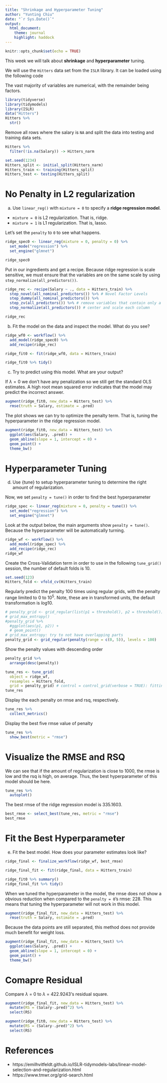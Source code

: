 ```yaml
---
title: "Shrinkage and Hyperparameter Tuning"
author: "Yunting Chiu"
date: "`r Sys.Date()`"
output:
  html_document: 
    theme: journal
    highlight: haddock
---
```

```r
knitr::opts_chunk$set(echo = TRUE)
```
This week we will talk about **shrinkage** and **hyperparameter** tuning.

We will use the `Hitters` data set from the `ISLR` library. It can be loaded using the following code

The vast majority of variables are numerical, with the remainder being factors.
```r
library(tidyverse)
library(tidymodels)
library(ISLR)
data("Hitters")
Hitters %>%
  str()
```

Remove all rows where the salary is `NA` and split the data into testing and training data sets.
```r
Hitters %>%
  filter(!is.na(Salary)) -> Hitters_narm

set.seed(1234)
Hitters_split <- initial_split(Hitters_narm)
Hitters_train <- training(Hitters_split)
Hitters_test <- testing(Hitters_split)
```

# No Penalty in L2 regularization

a. Use `linear_reg()` with  `mixture = 0` to specify a **ridge regression model**.

- `mixture = 0` is L2 regularization. That is, ridge.
- `mixture = 1` is L1 regularization. That is, lasso.

Let's set the `penalty` to `0` to see what happens.
```r
ridge_spec0 <- linear_reg(mixture = 0, penalty = 0) %>%
  set_mode("regression") %>%
  set_engine("glmnet")

ridge_spec0
```

Put in our ingredients and get a recipe. Because ridge regression is scale sensitive, we must ensure that the variables are on the same scale by using `step_normalize(all_predictors())`.
```r
ridge_rec <- recipe(Salary ~ ., data = Hitters_train) %>%
  step_novel(all_nominal_predictors()) %>% # Novel Factor Levels
  step_dummy(all_nominal_predictors()) %>%
  step_zv(all_predictors()) %>% # remove variables that contain only a single value
  step_normalize(all_predictors()) # center and scale each column

ridge_rec
```

b. Fit the model on the data and inspect the model. What do you see?
```r
ridge_wf0 <- workflow() %>%
  add_model(ridge_spec0) %>%
  add_recipe(ridge_rec)
```

```r
ridge_fit0 <- fit(ridge_wf0, data = Hitters_train)

ridge_fit0 %>% tidy()
```

c. Try to predict using this model. What are your output?

If $\lambda = 0$ we don't have any penalization so we still get the standard OLS estimates. A high root mean squared error indicates that the model may predict the incorrect answer.
```r
augment(ridge_fit0, new_data = Hitters_test) %>%
  rmse(truth = Salary, estimate = .pred)
```

The plot shows we can try to optimize the penalty term. That is, tuning the hyperparameter in the ridge regression model.
```r
augment(ridge_fit0, new_data = Hitters_test) %>%
  ggplot(aes(Salary, .pred)) +
  geom_abline(slope = 1, intercept = 0) +
  geom_point() +
  theme_bw()
```

# Hyperparameter Tuning

d. Use {tune} to setup hyperparameter tuning to determine the right amount of regularization.

Now, we set `penalty = tune()` in order to find the best hyperparameter
```r
ridge_spec <- linear_reg(mixture = 0, penalty = tune()) %>%
  set_mode("regression") %>%
  set_engine("glmnet")
```

Look at the output below, the main arguments show `penalty = tune()`. Because the hyperparameter will be automatically turning.
```r
ridge_wf <- workflow() %>%
  add_model(ridge_spec) %>%
  add_recipe(ridge_rec)
ridge_wf
```

Create the Cross-Validation term in order to use in the following `tune_grid()` session, the number of default folds is 10.
```r
set.seed(123)
Hitters_fold <- vfold_cv(Hitters_train)
```

Regularly predict the penalty 100 times using regular grids, with the penalty range limited to $0$ to $10^5$. Note, these are in transformed units, the default transformation is $log10$.
```r
# penalty_grid <- grid_regular(list(p1 = threshold(), p2 = threshold()), levels = 10, size = 100)
# grid_max_entropy()
#penalty_grid %>%
  #ggplot(aes(p1, p2)) +
  # geom_point()
# grid_max_entropy: try to not have overlapping parts
penalty_grid <- grid_regular(penalty(range = c(0, 5)), levels = 100)
```

Show the penalty values with descending order
```r
penalty_grid %>%
  arrange(desc(penalty))
```

```r
tune_res <- tune_grid(
  object = ridge_wf, 
  resamples = Hitters_fold,
  grid = penalty_grid) # control = control_grid(verbose = TRUE): fitting model one by one
tune_res
```


Display the each penalty on rmse and rsq, respectively.
```r
tune_res %>%
  collect_metrics()
```
Display the best five rmse value of penalty
```r
tune_res %>%
  show_best(metric = "rmse")
```
# Visualize the RMSE and RSQ

We can see that if the amount of regularization is close to 1000, the rmse is low and the rsq is high, on average. Thus, the best hyperparameter of this model should be here.
```r
tune_res %>%
  autoplot()
```

The best rmse of the ridge regression model is 335.1603.
```r
best_rmse <- select_best(tune_res, metric = "rmse")
best_rmse
```
# Fit the Best Hyperparameter

e. Fit the best model. How does your parameter estimates look like?
```r
ridge_final <- finalize_workflow(ridge_wf, best_rmse)
```

```r
ridge_final_fit <- fit(ridge_final, data = Hitters_train)

ridge_fit0 %>% summary()
ridge_final_fit %>% tidy()
```

When we tuned the hyperparameter in the model, the rmse does not show a obvious reduction when compared to the `penalty = 0`'s rmse: 228. This means that tuning the hyperparameter will not work in this model.
```r
augment(ridge_final_fit, new_data = Hitters_test) %>%
  rmse(truth = Salary, estimate = .pred)
```

Because the data points are still separated, this method does not provide much benefit for weight loss.
```r
augment(ridge_final_fit, new_data = Hitters_test) %>%
  ggplot(aes(Salary, .pred)) +
  geom_abline(slope = 1, intercept = 0) +
  geom_point() +
  theme_bw()
```

# Comapre Residual

Compare $\lambda$ = 0 to $\lambda$ = 422.9243's residual square. 
```r
augment(ridge_final_fit, new_data = Hitters_test) %>%
  mutate(RS = (Salary-.pred)^2) %>%
  select(RS) 

augment(ridge_fit0, new_data = Hitters_test) %>%
  mutate(RS = (Salary-.pred)^2) %>%
  select(RS) 
```

# References
- https://emilhvitfeldt.github.io/ISLR-tidymodels-labs/linear-model-selection-and-regularization.html
- https://www.tmwr.org/grid-search.html
